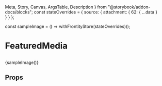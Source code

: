   Meta,
  Story,
  Canvas,
  ArgsTable,
  Description
} from "@storybook/addon-docs/blocks";
const stateOverrides = { source: { attachment: { 62: { ...data } } } };

const sampleImage = () =>
  withFrontityStore(stateOverrides)(<FeaturedMedia id={62} />);

<Meta
  title="packages/mars-theme/components/FeaturedMedia"
  component={FeaturedMedia}
/>

# FeaturedMedia

<Description of={FeaturedMedia} />

##

<Canvas>
  <Story name="FeaturedMedia">
    <div class="mt-12 grid gap-5 max-w-lg mx-auto lg:grid-cols-3 lg:max-w-none">
      <div class="flex flex-col rounded-lg shadow-lg overflow-hidden">
        <div class="flex-shrink-0">{sampleImage()}</div>
      </div>
    </div>
  </Story>
</Canvas>

## Props

<ArgsTable of={FeaturedMedia} />
